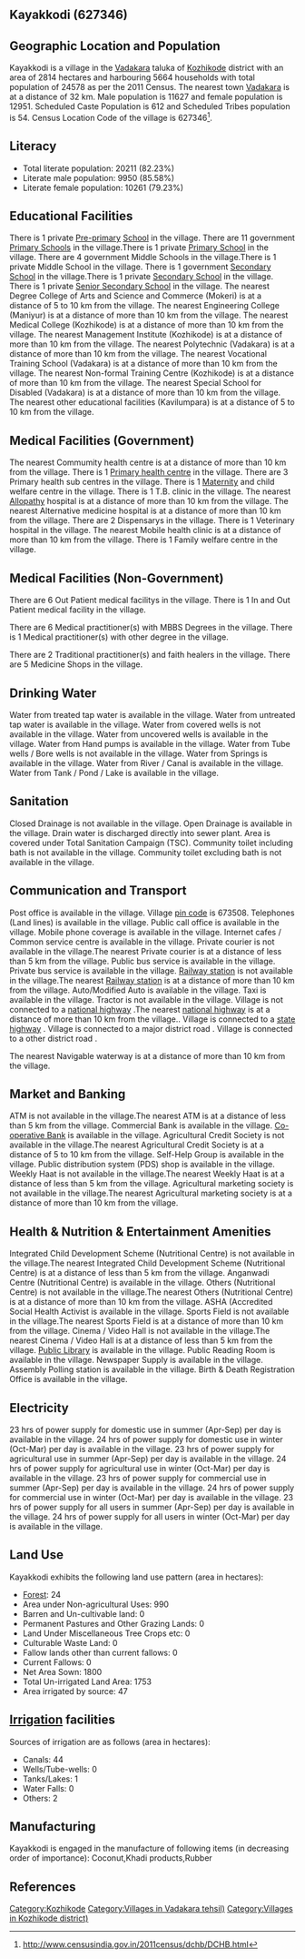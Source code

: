 {{Infobox settlement
| name=Kayakkodi
| native_name=
| native_name_lang=
| other_name=
| nickname=
| settlement_type=Village
| image_skyline=
| image_alt=
| image_caption=
| pushpin_map=India Kerala
| pushpin_label_position=right
| pushpin_map_alt=
| pushpin_map_caption=Location in Kerala, India
| latd=
| latm=
| lats=
| latNS=
| longd=
| longm=
| longs=
| longEW=
| coordinates_display=inline,title
| subdivision_type=Country
| subdivision_name={{flag|India}}
| subdivision_type1=[[States and territories of India|State]]
| subdivision_name1=Kerala 
| subdivision_type2=[[List of districts of India|District]]
| subdivision_name2=Kozhikode
| subdivision_type3=Tahsil
| subdivision_name3=Vadakara
| website=
| established_title=<!-- Established -->
| established_date=
| founder=
| named_for=
| government_type=
| governing_body=
| unit_pref=Metric=
| area_footnotes=
| area_rank=
| area_total_km2=28.14
| elevation_footnotes=
| elevation_m=
| population_total=24578
| population_as_of=2011
| population_rank=
| population_density_km2=873
| population_demonym=
| population_footnotes=
| demographics_type1=Languages
| demographics1_title1=Official
| demographics1_info1=[[Malayalam language|Malayalam]]
| timezone1=[[Indian Standard Time|IST]]
| utc_offset1==+5:30
| postal_code_type=[[Postal Index Number|PIN]]
| postal_code=673508
| area_code_type=Telephone code
| area_code=
| registration_plate=
| blank1_name_sec1=Nearest city
| blank1_info_sec1=[[Vadakara]]
| blank2_name_sec1=[[Human sex ratio|Sex ratio]]
| blank2_info_sec1=1113 [[male|♂]]/[[female|♀]]
| blank3_name_sec1=Literacy
| blank3_info_sec1=82.23%
| blank1_name_sec2=[[2011 Census of India|2011 census]] code
| blank1_info_sec2=627346
| footnotes=
}}

== Kayakkodi (627346) ==

== Geographic Location and Population ==

Kayakkodi is a village in the [[Vadakara]] taluka of [[Kozhikode]] district with an area of 2814 hectares and harbouring 5664 households with total population of 24578 as per the 2011 Census. The nearest town [[Vadakara]] is at a distance of 32 km. Male population is 11627 and female population is 12951. Scheduled Caste Population is 612 and Scheduled Tribes population is 54. Census Location Code of the village is 627346<ref>http://www.censusindia.gov.in/2011census/dchb/DCHB.html</ref>.


== Literacy ==  
* Total literate population: 20211 (82.23%)
* Literate male population: 9950 (85.58%)
* Literate female population: 10261 (79.23%)


== Educational Facilities ==  
There is 1 private [[Pre-primary]] [[School]] in the village.
There are 11 government [[Primary School]]s in the village.There is 1 private [[Primary School]] in the village.
There are 4 government Middle Schools in the village.There is 1 private Middle School in the village.
There is 1 government [[Secondary School]] in the village.There is 1 private [[Secondary School]] in the village.
There is 1 private [[Senior Secondary School]] in the village.
The nearest Degree College of Arts and Science and Commerce (Mokeri) is at a distance of 5 to 10 km from the village.
The nearest Engineering College (Maniyur) is at a distance of more than 10 km from the village.
The nearest Medical College (Kozhikode) is at a distance of more than 10 km from the village.
The nearest Management Institute (Kozhikode) is at a distance of more than 10 km from the village.
The nearest Polytechnic (Vadakara) is at a distance of more than 10 km from the village.
The nearest Vocational Training School (Vadakara) is at a distance of more than 10 km from the village.
The nearest Non-formal Training Centre (Kozhikode) is at a distance of more than 10 km from the village.
The nearest Special School for Disabled (Vadakara) is at a distance of more than 10 km from the village.
The nearest other educational facilities (Kavilumpara) is at a distance of 5 to 10 km from the village.


== Medical Facilities (Government) ==
The nearest Commumity health centre is at a distance of more than 10 km from the village.
There is 1 [[Primary health centre]] in the village.
There are 3 Primary health sub centres in the village.
There is 1 [[Maternity]] and child welfare centre in the village.
There is 1 T.B. clinic in the village.
The nearest [[Allopathy]] hospital is at a distance of more than 10 km from the village.
The nearest Alternative medicine hospital is at a distance of more than 10 km from the village.
There are 2 Dispensarys in the village.
There is 1 Veterinary hospital in the village.
The nearest Mobile health clinic is at a distance of more than 10 km from the village.
There is 1 Family welfare centre in the village.


== Medical Facilities (Non-Government) ==
There are 6 Out Patient medical facilitys in the village.
There is 1 In and Out Patient medical facility in the village.

There are 6 Medical practitioner(s) with MBBS Degrees in the village.
There is 1 Medical practitioner(s) with other degree in the village.

There are 2 Traditional practitioner(s) and faith healers in the village.
There are 5 Medicine Shops in the village.



== Drinking Water ==
Water from treated tap water is available in the village.
Water from untreated tap water is available in the village.
Water from covered wells is not available in the village.
Water from uncovered wells is available in the village.
Water from Hand pumps is available in the village.
Water from Tube wells / Bore wells is not available in the village.
Water from Springs is available in the village.
Water from River / Canal is available in the village.
Water from Tank / Pond / Lake is available in the village.


== Sanitation ==
Closed Drainage is not available in the village.
Open Drainage is available in the village.
Drain water is discharged directly into sewer plant.
Area is covered under Total Sanitation Campaign (TSC).
Community toilet including bath is not available in the village.
Community toilet excluding bath is not available in the village.


== Communication and Transport ==
Post office is available in the village.
Village [[pin code]] is 673508.
Telephones (Land lines) is available in the village.
Public call office is available in the village.
Mobile phone coverage is available in the village.
Internet cafes / Common service centre is available in the village.
Private courier is not available in the village.The nearest Private courier is at a distance of less than 5 km from the village.
Public bus service is available in the village.
Private bus service is available in the village.
[[Railway station]] is not available in the village.The nearest [[Railway station]] is at a distance of more than 10 km from the village.
Auto/Modified Auto is available in the village.
Taxi is available in the village.
Tractor is not available in the village.
Village is not connected to a [[national highway]] .The nearest [[national highway]] is at a distance of more than 10 km from the village..
Village is connected to a [[state highway]]  .
Village is connected to a major district road    .
Village is connected to a other district road  .



The nearest Navigable waterway is at a distance of more than 10 km from the village.



== Market and Banking ==
ATM is not available in the village.The nearest ATM is at a distance of less than 5 km from the village.
Commercial Bank is available in the village.
[[Co-operative Bank]] is available in the village.
Agricultural Credit Society is not available in the village.The nearest Agricultural Credit Society is at a distance of 5 to 10 km from the village.
Self-Help Group is available in the village.
Public distribution system (PDS) shop is available in the village.
Weekly Haat is not available in the village.The nearest Weekly Haat is at a distance of less than 5 km from the village.
Agricultural marketing society is not available in the village.The nearest Agricultural marketing society is at a distance of more than 10 km from the village.


== Health & Nutrition & Entertainment Amenities ==
Integrated Child Development Scheme (Nutritional Centre) is not available in the village.The nearest Integrated Child Development Scheme (Nutritional Centre) is at a distance of less than 5 km from the village.
Anganwadi Centre (Nutritional Centre) is available in the village.
Others (Nutritional Centre) is not available in the village.The nearest Others (Nutritional Centre) is at a distance of more than 10 km from the village.
ASHA (Accredited Social Health Activist is available in the village.
Sports Field is not available in the village.The nearest Sports Field is at a distance of more than 10 km from the village.
Cinema / Video Hall is not available in the village.The nearest Cinema / Video Hall is at a distance of less than 5 km from the village.
[[Public Library]] is available in the village.
Public Reading Room is available in the village.
Newspaper Supply is available in the village.
Assembly Polling station is available in the village.
Birth & Death Registration Office is available in the village.


== Electricity ==
23 hrs of power supply for domestic use in summer (Apr-Sep) per day is available in the village.
24 hrs of power supply for domestic use in winter (Oct-Mar) per day is available in the village.
23 hrs of power supply for agricultural use in summer (Apr-Sep) per day is available in the village.
24 hrs of power supply for agricultural use in winter (Oct-Mar) per day is available in the village.
23 hrs of power supply for commercial use in summer (Apr-Sep) per day is available in the village.
24 hrs of power supply for commercial use in winter (Oct-Mar) per day is available in the village.
23 hrs of power supply for all users in summer (Apr-Sep) per day is available in the village.
24 hrs of power supply for all users in winter (Oct-Mar) per day is available in the village.


== Land Use ==
Kayakkodi exhibits the following land use pattern (area in hectares):
* [[Forest]]: 24
* Area under Non-agricultural Uses: 990
* Barren and Un-cultivable land: 0
* Permanent Pastures and Other Grazing Lands: 0
* Land Under Miscellaneous Tree Crops etc: 0
* Culturable Waste Land: 0
* Fallow lands other than current fallows: 0
* Current Fallows: 0
* Net Area Sown: 1800
* Total Un-irrigated Land Area: 1753
* Area irrigated by source: 47


== [[Irrigation]] facilities ==
Sources of irrigation are as follows (area in hectares):
* Canals: 44
* Wells/Tube-wells: 0
* Tanks/Lakes: 1
* Water Falls: 0
* Others: 2


== Manufacturing ==
Kayakkodi is engaged in the manufacture of following items (in decreasing order of importance): Coconut,Khadi  products,Rubber


[[Category:Kozhikode]]
[[Category:Villages in Vadakara tehsil)]]
[[Category:Villages in Kozhikode district)]]


== References ==
{{Reflist}}


